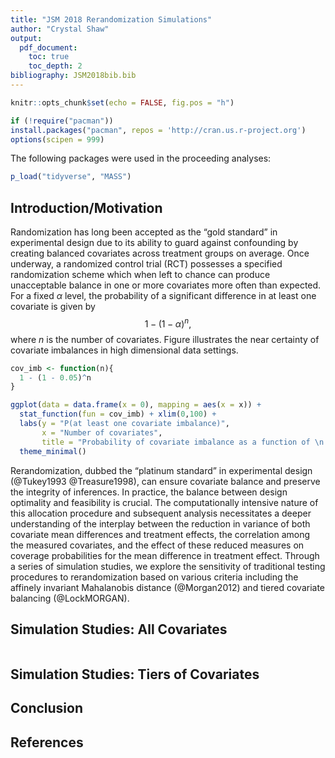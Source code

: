 ```yaml
---
title: "JSM 2018 Rerandomization Simulations"
author: "Crystal Shaw"
output: 
  pdf_document:
    toc: true
    toc_depth: 2
bibliography: JSM2018bib.bib
---
```


```r
knitr::opts_chunk$set(echo = FALSE, fig.pos = "h")
```

```r
if (!require("pacman")) 
install.packages("pacman", repos = 'http://cran.us.r-project.org')
options(scipen = 999)
```

The following packages were used in the proceeding analyses:

```r
p_load("tidyverse", "MASS")
```

## Introduction/Motivation

Randomization has long been accepted as the "gold standard" in experimental design due to its ability to guard against confounding by creating balanced covariates across treatment groups on average.  Once underway, a randomized control trial (RCT) possesses a specified randomization scheme which when left to chance can produce unacceptable balance in one or more covariates more often than expected.  For a fixed $\alpha$ level, the probability of a significant difference in at least one covariate is given by $$1 - (1 - \alpha)^n, $$ where $n$ is the number of covariates. Figure \ref{fig:Covariate Imbalance Plot} illustrates the near certainty of covariate imbalances in high dimensional data settings.

```r
cov_imb <- function(n){
  1 - (1 - 0.05)^n
}

ggplot(data = data.frame(x = 0), mapping = aes(x = x)) +
  stat_function(fun = cov_imb) + xlim(0,100) + 
  labs(y = "P(at least one covariate imbalance)", 
       x = "Number of covariates", 
       title = "Probability of covariate imbalance as a function of \n the number of covariates") + 
  theme_minimal()
```

Rerandomization, dubbed the “platinum standard” in experimental design (@Tukey1993 @Treasure1998), can ensure covariate balance and preserve the integrity of inferences. In practice, the balance between design optimality and feasibility is crucial.  The computationally intensive nature of this allocation procedure and subsequent analysis necessitates a deeper understanding of the interplay between the reduction in variance of both covariate mean differences and treatment effects, the correlation among the measured covariates, and the effect of these reduced measures on coverage probabilities for the mean difference in treatment effect. Through a series of simulation studies, we explore the sensitivity of traditional testing procedures to rerandomization based on various criteria including the affinely invariant Mahalanobis distance (@Morgan2012) and tiered covariate balancing (@LockMORGAN). 


## Simulation Studies: All Covariates

```r


```

## Simulation Studies: Tiers of Covariates

## Conclusion

## References